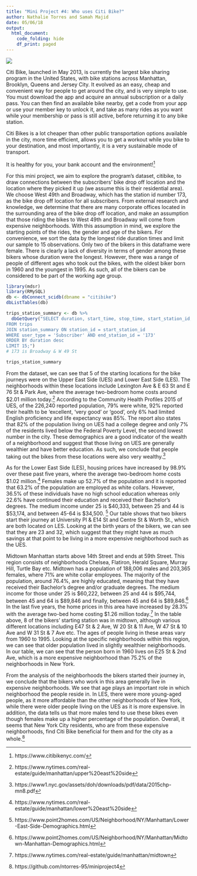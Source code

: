 ```yaml
---
title: "Mini Project #4: Who uses Citi Bike?"
author: Nathalie Torres and Samah Majid
date: 05/06/18
output:
  html_document:
    code_folding: hide
    df_print: paged
---
```


![](https://www.eurocheapo.com/blog/wp-content/uploads/2013/06/citibike_rack.jpg)



Citi Bike, launched in May 2013, is currently the largest bike sharing program in the United States, with bike stations across Manhattan, Brooklyn, Queens and Jersey City. It evolved as an easy, cheap and convenient way for people to get around the city, and is very simple to use. You must download the app and acquire an annual subscription or a daily pass. You can then find an available bike nearby, get a code from your app or use your member key to unlock it, and take as many rides as you want while your membership or pass is still active, before returning it to any bike station.

Citi Bikes is a lot cheaper than other public transportation options available in the city, more time efficient, allows you to get a workout while you bike to your destination, and most importantly, it is a very sustainable mode of transport. 

It is healthy for you, your bank account and the environment![^1]

For this mini project, we aim to explore the program’s dataset, citibike, to draw connections between the subscribers’ bike drop off location and the location where they picked it up (we assume this is their residential area). We choose West 49th and Broadway, which has the station id number 173, as the bike drop off location for all subscribers. From external research and knowledge, we determine that there are many corporate offices located in the surrounding area of the bike drop off location, and make an assumption that those riding the bikes to West 49th and Broadway will come from expensive neighborhoods. With this assumption in mind, we explore the starting points of the rides, the gender and age of the bikers. For convenience, we sort the data by the longest ride duration times and limit our sample to 15 observations. Only two of the bikers in this dataframe were female. There is clearly a lack of diversity in terms of gender among these bikers whose duration were the longest. However, there was a range of people of different ages who took out the bikes, with the oldest biker born in 1960 and the youngest in 1995. As such, all of the bikers can be considered to be part of the working age group. 

```r
library(mdsr)
library(RMySQL)
db <- dbConnect_scidb(dbname = "citibike")
dbListTables(db)
```
```r
trips_station_summary <- db %>%
  dbGetQuery("SELECT duration, start_time, stop_time, start_station_id, name, end_station_id, birth_year, gender
FROM trips
JOIN station_summary ON station_id = start_station_id
WHERE user_type = 'Subscriber' AND end_station_id = '173'
ORDER BY duration desc
LIMIT 15;")
# 173 is Broadway & W 49 St
```
```r
trips_station_summary
```
From the dataset, we can see that 5 of the starting locations for the bike journeys were on the Upper East Side (UES) and Lower East Side (LES). The neighborhoods within these locations include Lexington Ave & E 63 St and E 76 St & Park Ave, where the average two-bedroom home costs around $2.01 million today.[^2] According to the Community Health Profiles 2015 of UES, of the 226,240 reported population, 79% were white, 92% reported their health to be ‘excellent, ‘very good’ or ‘good’, only 6% had limited English proficiency and life expectancy was 85%. The report also states that 82% of the population living on UES had a college degree and only 7% of the residents lived below the Federal Poverty Level, the second lowest number in the city. These demographics are a good indicator of the wealth of a neighborhood and suggest that those living on UES are generally wealthier and have better education. As such, we conclude that people taking out the bikes from these locations were also very wealthy.[^3] 

As for the Lower East Side (LES), housing prices have increased by 98.9% over these past five years, where the average two-bedroom home costs $1.02 million.[^4]  Females make up 52.7% of the population and it is reported that 63.2% of the population are employed as white collars. However, 36.5% of these individuals have no high school education whereas only 22.6% have continued their education and received their Bachelor’s degrees. The medium income under 25 is $40,333, between 25 and 44 is $53,174, and between 45-64 is $34,500. [^5] Our table shows that two bikers start their journey at University Pl & E14 St and Centre St & Worth St., which are both located on LES. Looking at the birth years of the bikers, we can see that they are 23 and 32, which suggest that they might have as much savings at that point to be living in a more expensive neighborhood such as the UES.

Midtown Manhattan starts above 14th Street and ends at 59th Street. This region consists of neighborhoods Chelsea, Flatiron, Herald Square, Murray Hill, Turtle Bay etc. Midtown has a population of 188,006 males and 203,365 females, where 71% are white collar employees. The majority of the population, around 76.4%, are highly educated, meaning that they have received their Bachelor’s degree and/or graduate degrees. The medium income for those under 25 is $60,222, between 25 and 44 is $95,744, between 45 and 64 is $89,846 and finally, between 45 and 64 is $89,846.[^6] In the last five years, the home prices in this area have increased by 28.3% with the average two-bed home costing $1.26 million today.[^7] In the table above, 8 of the bikers’ starting station was in midtown, although various different locations including E47 St & 2 Ave, W 20 St & 11 Ave, W 47 St & 10 Ave and W 31 St & 7 Ave etc. The ages of people living in these areas vary from 1960 to 1995. Looking at the specific neighborhoods within this region, we can see that older population lived in slightly wealthier neighborhoods. In our table, we can see that the person born in 1960 lives on E25 St & 2nd Ave, which is a more expensive neighborhood than 75.2% of the neighborhoods in New York. 

From the analysis of the neighborhoods the bikers started their journey in, we conclude that the bikers who work in this area generally live in expensive neighborhoods. We see that age plays an important role in which neighborhood the people reside in. In LES, there were more young-aged people, as it more affordable than the other neighborhoods of New York, while there were older people living on the UES as it is more expensive. In addition, the data tells us that more males tend to use these bikes even though females make up a higher percentage of the population. Overall, it seems that New York City residents, who are from these expensive neighborhoods, find Citi Bike beneficial for them and for the city as a whole.[^8]

[^1]: https://www.citibikenyc.com/
[^2]: https://www.nytimes.com/real-estate/guide/manhattan/upper%20east%20side
[^3]: https://www1.nyc.gov/assets/doh/downloads/pdf/data/2015chp-mn8.pdf 
[^4]: https://www.nytimes.com/real-estate/guide/manhattan/lower%20east%20side
[^5]: https://www.point2homes.com/US/Neighborhood/NY/Manhattan/Lower-East-Side-Demographics.html
[^6]: https://www.point2homes.com/US/Neighborhood/NY/Manhattan/Midtown-Manhattan-Demographics.html
[^7]: https://www.nytimes.com/real-estate/guide/manhattan/midtown
[^8]: https://github.com/ntorres-95/miniproject4


